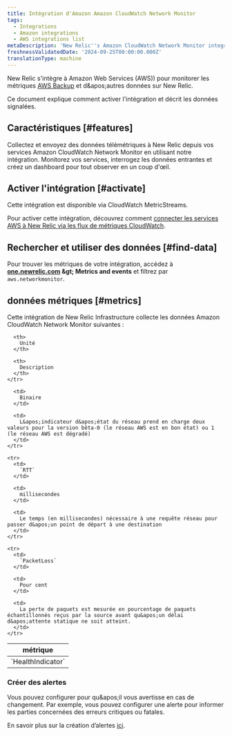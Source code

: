 ```yaml
---
title: Intégration d'Amazon Amazon CloudWatch Network Monitor
tags:
  - Integrations
  - Amazon integrations
  - AWS integrations list
metaDescription: 'New Relic''s Amazon CloudWatch Network Monitor integration: what data it reports and how to enable it.'
freshnessValidatedDate: '2024-09-25T00:00:00.000Z'
translationType: machine
---
```


New Relic s&apos;intègre à Amazon Web Services (AWS)) pour monitorer les métriques [AWS Backup](https://docs.aws.amazon.com/AmazonCloudWatch/latest/monitoring/nw-monitor-create-console.html) et d&amp;apos;autres données sur New Relic.

Ce document explique comment activer l&apos;intégration et décrit les données signalées.

## Caractéristiques [#features]

Collectez et envoyez des données télémétriques à New Relic depuis vos services Amazon CloudWatch Network Monitor en utilisant notre intégration. Monitorez vos services, interrogez les données entrantes et créez un dashboard pour tout observer en un coup d&apos;œil.

## Activer l&apos;intégration [#activate]

Cette intégration est disponible via CloudWatch MetricStreams.

Pour activer cette intégration, découvrez comment [connecter les services AWS à New Relic via les flux de métriques CloudWatch](/docs/infrastructure/amazon-integrations/connect/aws-metric-stream-setup/).

## Rechercher et utiliser des données [#find-data]

Pour trouver les métriques de votre intégration, accédez à <DNT>**[one.newrelic.com](https://one.newrelic.com/all-capabilities) &amp;gt; Metrics and events**</DNT> et filtrez par `aws.networkmonitor`.

## données métriques [#metrics]

Cette intégration de New Relic Infrastructure collecte les données Amazon CloudWatch Network Monitor suivantes :

<table>
  <thead>
    <tr>
      <th style={{ width: "220px" }}>
        métrique
      </th>

      <th>
        Unité
      </th>

      <th>
        Description
      </th>
    </tr>
  </thead>

  <tbody>
    <tr>
      <td>
        `HealthIndicator`
      </td>

      <td>
        Binaire
      </td>

      <td>
        L&apos;indicateur d&apos;état du réseau prend en charge deux valeurs pour la version bêta-0 (le réseau AWS est en bon état) ou 1 (le réseau AWS est dégradé)
      </td>
    </tr>

    <tr>
      <td>
        `RTT`
      </td>

      <td>
        millisecondes
      </td>

      <td>
        Le temps (en millisecondes) nécessaire à une requête réseau pour passer d&apos;un point de départ à une destination
      </td>
    </tr>

    <tr>
      <td>
        `PacketLoss`
      </td>

      <td>
        Pour cent
      </td>

      <td>
        La perte de paquets est mesurée en pourcentage de paquets échantillonnés reçus par la source avant qu&apos;un délai d&apos;attente statique ne soit atteint.
      </td>
    </tr>
  </tbody>
</table>

### Créer des alertes

Vous pouvez configurer <InlinePopover type="alerts" />pour qu&amp;apos;il vous avertisse en cas de changement. Par exemple, vous pouvez configurer une alerte pour informer les parties concernées des erreurs critiques ou fatales.

En savoir plus sur la création d’alertes [ici](/docs/alerts-applied-intelligence/new-relic-alerts/learn-alerts/introduction-alerts/).